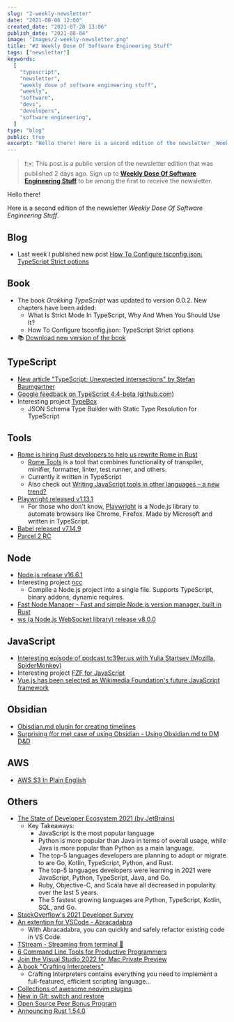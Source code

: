 ```yaml
---
slug: "2-weekly-newsletter"
date: "2021-08-06 12:00"
created_date: "2021-07-28 13:06"
publish_date: "2021-08-04"
image: "Images/2-weekly-newsletter.png"
title: "#2 Weekly Dose Of Software Engineering Stuff"
tags: ["newsletter"]
keywords:
  [
    "typescript",
    "newsletter",
    "weekly dose of software engineering stuff",
    "weekly",
    "software",
    "devs",
    "developers",
    "software engineering",
  ]
type: "blog"
public: true
excerpt: "Hello there! Here is a second edition of the newsletter _Weekly Dose Of Software Engineering Stuff_."
---
```



> ❗️✉️ This post is a public version of the newsletter edition that was published 2 days ago. Sign up to [**Weekly Dose Of Software Engineering Stuff**](https://byte.ski/newsletter) to be among the first to receive the newsletter.

<SubscribingBlock convertkitEndpoint={props.convertkitEndpoint} />

Hello there!

Here is a second edition of the newsletter _Weekly Dose Of Software Engineering Stuff_.

## Blog

- Last week I published new post [How To Configure tsconfig.json: TypeScript Strict options](https://byte.ski/blog/article/how-to-configure-tsconfigjson-typescript-strict-options)

## Book

- The book _Grokking TypeScript_ was updated to version 0.0.2. New chapters have been added:
  - What Is Strict Mode In TypeScript, Why And When You Should Use It?
  - How To Configure tsconfig.json: TypeScript Strict options
- 📚 [Download new version of the book](https://www.dropbox.com/s/asnlmqzqwn1nqio/grokking-typescript-v002.pdf?dl=0)

## TypeScript

- [New article "TypeScript: Unexpected intersections" by Stefan Baumgartner](https://fettblog.eu/typescript-unexpected-intersections/)
- [Google feedback on TypeScript 4.4-beta (github.com)](https://github.com/microsoft/TypeScript/issues/45047)
- Interesting project [TypeBox](https://github.com/sinclairzx81/typebox)
  - JSON Schema Type Builder with Static Type Resolution for TypeScript

## Tools

- [Rome is hiring Rust developers to help us rewrite Rome in Rust](https://twitter.com/rometools/status/1422616144763097091)
  - [Rome Tools](https://rome.tools) is a tool that combines functionality of transpiler, minifier, formatter, linter, test runner, and others.
  - Currently it written in TypeScript
  - Also check out [Writing JavaScript tools in other languages – a new trend?](https://2ality.com/2020/10/js-plus-other-languages.html)
- [Playwright released v1.13.1](https://github.com/microsoft/playwright/releases/tag/v1.13.1)
  - For those who don't know, [Playwright](https://playwright.dev/) is a Node.js library to automate browsers like Chrome, Firefox. Made by Microsoft and written in TypeScript.
- [Babel released v7.14.9](https://github.com/babel/babel/releases/tag/v7.14.9)
- [Parcel 2 RC](https://v2.parceljs.org/blog/rc0/)

## Node

- [Node.js release v16.6.1](https://github.com/nodejs/node/releases/tag/v16.6.1)
- Interesting project [ncc](https://github.com/vercel/ncc)
  - Compile a Node.js project into a single file. Supports TypeScript, binary addons, dynamic requires.
- [Fast Node Manager - Fast and simple Node.js version manager, built in Rust](https://github.com/Schniz/fnm)
- [ws (a Node.js WebSocket library) release v8.0.0](https://github.com/websockets/ws/releases/tag/8.0.0)

## JavaScript

- [Interesting episode of podcast tc39er.us with Yulia Startsev (Mozilla, SpiderMonkey)](https://tc39er.us/posts/episode-15-yulia-startsev/)
- Interesting project [FZF for JavaScript](https://github.com/ajitid/fzf-for-js)
- [Vue.js has been selected as Wikimedia Foundation's future JavaScript framework](https://lists.wikimedia.org/hyperkitty/list/wikitech-l@lists.wikimedia.org/thread/SOZREBYR36PUNFZXMIUBVAIOQI4N7PDU/)

## Obsidian

- [Obisdian.md plugin for creating timelines](https://github.com/George-debug/obsidian-timeline)
- [Surprising (for me) case of using Obsidian - Using Obsidian.md to DM D&D](https://www.youtube.com/watch?v=tdDFlSJtUIU)

## AWS

- [AWS S3 In Plain English](https://expeditedsecurity.com/aws-in-plain-english/s3/)

## Others

- [The State of Developer Ecosystem 2021 (by JetBrains)](https://www.jetbrains.com/lp/devecosystem-2021/)
  - Key Takeaways:
    - JavaScript is the most popular language
    - Python is more popular than Java in terms of overall usage, while Java is more popular than Python as a main language.
    - The top-5 languages developers are planning to adopt or migrate to are Go, Kotlin, TypeScript, Python, and Rust.
    - The top-5 languages developers were learning in 2021 were JavaScript, Python, TypeScript, Java, and Go.
    - Ruby, Objective-C, and Scala have all decreased in popularity over the last 5 years.
    - The 5 fastest growing languages are Python, TypeScript, Kotlin, SQL, and Go.
- [StackOverflow's 2021 Developer Survey](https://insights.stackoverflow.com/survey/2021)
- [An extention for VSCode - Abracadabra](https://marketplace.visualstudio.com/items?itemName=nicoespeon.abracadabra#abracadabra)
  - With Abracadabra, you can quickly and safely refactor existing code in VS Code.
- [TStream - Streaming from terminal 🤯 ](https://github.com/qnkhuat/tstream)
- [6 Command Line Tools for Productive Programmers](https://earthly.dev/blog/command-line-tools/)
- [Join the Visual Studio 2022 for Mac Private Preview](https://devblogs.microsoft.com/visualstudio/join-the-visual-studio-2022-for-mac-private-preview/)
- [A book "Crafting Interpreters"](http://craftinginterpreters.com/)
  - Crafting Interpreters contains everything you need to implement a full-featured, efficient scripting language...
- [Collections of awesome neovim plugins](https://github.com/rockerBOO/awesome-neovim)
- [New in Git: switch and restore](https://www.banterly.net/2021/07/31/new-in-git-switch-and-restore/)
- [Open Source Peer Bonus Program](https://opensource.google/docs/growing/peer-bonus/)
- [Announcing Rust 1.54.0](https://blog.rust-lang.org/2021/07/29/Rust-1.54.0.html)
